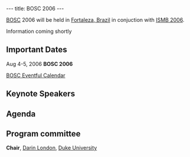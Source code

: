 ---
title: BOSC 2006
---

[[BOSC]] 2006 will be held in [[wp:Fortaleza, Brazil|Fortaleza, Brazil]] in conjuction with [http://ismb2006.cbi.cnptia.embrapa.br/ ISMB 2006].

Information coming shortly

==Important Dates==

Aug 4-5, 2006 '''BOSC 2006'''

<a href="http://eventful.com/calendars/C0-001-000003150-4/sticker.js?v=2&amp;date_format=%25b%20%25e%2C%20%25Y">BOSC Eventful Calendar</a>

==Keynote Speakers==

==Agenda==

==Program committee==
'''Chair''', [mailto:darin.london@duke.edu Darin London], [http://www.duke.edu Duke University]